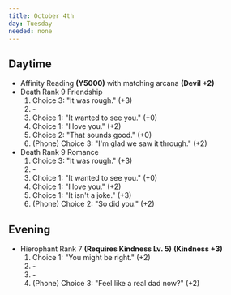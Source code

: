 ```yaml
---
title: October 4th
day: Tuesday
needed: none
---
```


## Daytime
- Affinity Reading **(Y5000)** with matching arcana **(Devil +2)**
- Death Rank 9 Friendship
    1. Choice 3: "It was rough." (+3)
    1. \-
    1. Choice 1: "It wanted to see you." (+0)
    1. Choice 1: "I love you." (+2)
    1. Choice 2: "That sounds good." (+0)
    1. (Phone) Choice 3: "I'm glad we saw it through." (+2)
- Death Rank 9 Romance
    1. Choice 3: "It was rough." (+3)
    1. \-
    1. Choice 1: "It wanted to see you." (+0)
    1. Choice 1: "I love you." (+2)
    1. Choice 1: "It isn't a joke." (+3)
    1. (Phone) Choice 2: "So did you." (+2)

## Evening
- Hierophant Rank 7 **(Requires Kindness Lv. 5)** **(Kindness +3)**
    1. Choice 1: "You might be right." (+2)
    1. \-
    1. \-
    1. (Phone) Choice 3: "Feel like a real dad now?" (+2)
